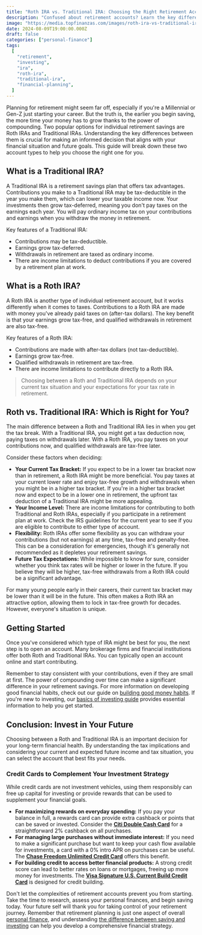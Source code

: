```yaml
---
title: "Roth IRA vs. Traditional IRA: Choosing the Right Retirement Account for You"
description: "Confused about retirement accounts? Learn the key differences between Roth and Traditional IRAs to pick the best option for your financial future."
image: "https://media.topfinanzas.com/images/roth-ira-vs-traditional-ira-choosing-the-right-retirement-account-for-you-2.webp"
date: 2024-08-09T19:00:00.000Z
draft: false
categories: ["personal-finance"]
tags:
  [
    "retirement",
    "investing",
    "ira",
    "roth-ira",
    "traditional-ira",
    "financial-planning",
  ]
---
```


Planning for retirement might seem far off, especially if you're a Millennial or Gen-Z just starting your career. But the truth is, the earlier you begin saving, the more time your money has to grow thanks to the power of compounding. Two popular options for individual retirement savings are Roth IRAs and Traditional IRAs. Understanding the key differences between them is crucial for making an informed decision that aligns with your financial situation and future goals. This guide will break down these two account types to help you choose the right one for you.

## What is a Traditional IRA?

A Traditional IRA is a retirement savings plan that offers tax advantages. Contributions you make to a Traditional IRA may be tax-deductible in the year you make them, which can lower your taxable income now. Your investments then grow tax-deferred, meaning you don't pay taxes on the earnings each year. You will pay ordinary income tax on your contributions and earnings when you withdraw the money in retirement.

Key features of a Traditional IRA:

- Contributions may be tax-deductible.
- Earnings grow tax-deferred.
- Withdrawals in retirement are taxed as ordinary income.
- There are income limitations to deduct contributions if you are covered by a retirement plan at work.

## What is a Roth IRA?

A Roth IRA is another type of individual retirement account, but it works differently when it comes to taxes. Contributions to a Roth IRA are made with money you've already paid taxes on (after-tax dollars). The key benefit is that your earnings grow tax-free, and qualified withdrawals in retirement are also tax-free.

Key features of a Roth IRA:

- Contributions are made with after-tax dollars (not tax-deductible).
- Earnings grow tax-free.
- Qualified withdrawals in retirement are tax-free.
- There are income limitations to contribute directly to a Roth IRA.

> Choosing between a Roth and Traditional IRA depends on your current tax situation and your expectations for your tax rate in retirement.

## Roth vs. Traditional IRA: Which is Right for You?

The main difference between a Roth and Traditional IRA lies in when you get the tax break. With a Traditional IRA, you might get a tax deduction now, paying taxes on withdrawals later. With a Roth IRA, you pay taxes on your contributions now, and qualified withdrawals are tax-free later.

Consider these factors when deciding:

- **Your Current Tax Bracket:** If you expect to be in a lower tax bracket now than in retirement, a Roth IRA might be more beneficial. You pay taxes at your current lower rate and enjoy tax-free growth and withdrawals when you might be in a higher tax bracket. If you're in a higher tax bracket now and expect to be in a lower one in retirement, the upfront tax deduction of a Traditional IRA might be more appealing.
- **Your Income Level:** There are income limitations for contributing to both Traditional and Roth IRAs, especially if you participate in a retirement plan at work. Check the IRS guidelines for the current year to see if you are eligible to contribute to either type of account.
- **Flexibility:** Roth IRAs offer some flexibility as you can withdraw your contributions (but not earnings) at any time, tax-free and penalty-free. This can be a consideration for emergencies, though it's generally not recommended as it depletes your retirement savings.
- **Future Tax Expectations:** While impossible to know for sure, consider whether you think tax rates will be higher or lower in the future. If you believe they will be higher, tax-free withdrawals from a Roth IRA could be a significant advantage.

For many young people early in their careers, their current tax bracket may be lower than it will be in the future. This often makes a Roth IRA an attractive option, allowing them to lock in tax-free growth for decades. However, everyone's situation is unique.

## Getting Started

Once you've considered which type of IRA might be best for you, the next step is to open an account. Many brokerage firms and financial institutions offer both Roth and Traditional IRAs. You can typically open an account online and start contributing.

Remember to stay consistent with your contributions, even if they are small at first. The power of compounding over time can make a significant difference in your retirement savings. For more information on developing good financial habits, check out our guide on [building good money habits](/personal-finance/building-good-money-habits-consistency-is-key). If you're new to investing, our [basics of investing guide](/personal-finance/the-basics-of-investing-how-to-get-started-without-being-an-expert) provides essential information to help you get started.

## Conclusion: Invest in Your Future

Choosing between a Roth and Traditional IRA is an important decision for your long-term financial health. By understanding the tax implications and considering your current and expected future income and tax situation, you can select the account that best fits your needs.

<AdZone id="us_budgetbeepro_4" />

### Credit Cards to Complement Your Investment Strategy

While credit cards are not investment vehicles, using them responsibly can free up capital for investing or provide rewards that can be used to supplement your financial goals.

- **For maximizing rewards on everyday spending:** If you pay your balance in full, a rewards card can provide extra cashback or points that can be saved or invested. Consider the [**Citi Double Cash Card**](/financial-solutions/citi-double-cash-credit-card-benefits) for a straightforward 2% cashback on all purchases.
- **For managing large purchases without immediate interest:** If you need to make a significant purchase but want to keep your cash flow available for investments, a card with a 0% intro APR on purchases can be useful. The [**Chase Freedom Unlimited Credit Card**](/financial-solutions/chase-freedom-unlimited-credit-card-benefits) offers this benefit.
- **For building credit to access better financial products:** A strong credit score can lead to better rates on loans or mortgages, freeing up more money for investments. The [**Visa Signature U.S. Current Build Credit Card**](/financial-solutions/visa-signature-us-current-build-credit-card-benefits) is designed for credit building.

Don't let the complexities of retirement accounts prevent you from starting. Take the time to research, assess your personal finances, and begin saving today. Your future self will thank you for taking control of your retirement journey. Remember that retirement planning is just one aspect of overall [personal finance](/personal-finance/what-is-personal-finance-and-why-does-it-matter), and understanding [the difference between saving and investing](/personal-finance/the-difference-between-saving-and-investing-which-should-you-do-first) can help you develop a comprehensive financial strategy.
